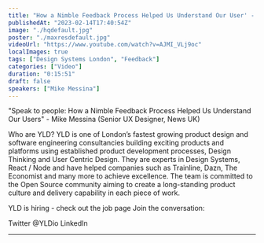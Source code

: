 ```yaml
---
title: "How a Nimble Feedback Process Helped Us Understand Our User' - DSL London #6 - February 2023"
publishedAt: "2023-02-14T17:40:54Z"
image: "./hqdefault.jpg"
poster: "./maxresdefault.jpg"
videoUrl: "https://www.youtube.com/watch?v=AJMI_VLj9oc"
localImages: true
tags: ["Design Systems London", "Feedback"]
categories: ["Video"]
duration: "0:15:51"
draft: false
speakers: ["Mike Messina"]
---
```


"Speak to people: How a Nimble Feedback Process Helped Us Understand Our Users" - Mike Messina (Senior UX Designer, News UK)

Who are YLD?
YLD is one of London’s fastest growing product design and software engineering consultancies building exciting products and platforms using established product development processes, Design Thinking and User Centric Design. They are experts in Design Systems, React / Node and have helped companies such as Trainline, Dazn, The Economist and many more to achieve excellence.
The team is committed to the Open Source community aiming to create a long-standing product culture and delivery capability in each piece of work.

YLD is hiring - check out the job page
Join the conversation:

Twitter @YLDio
LinkedIn

---
